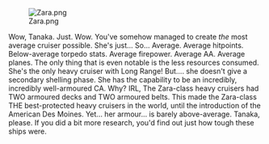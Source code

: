 

[[File:Zara.png|right]]



Wow, Tanaka. Just. Wow. You've somehow managed to create ''the'' most average cruiser possible. She's just... So... Average. Average hitpoints. Below-average torpedo stats. Average firepower. Average AA. Average planes. The only thing that is even notable is the less resources consumed. She's the only heavy cruiser with Long Range! But.... she doesn't give a secondary shelling phase. She has the capability to be an incredibly, incredibly well-armoured CA. Why? IRL, The Zara-class heavy cruisers had TWO armoured decks and TWO armoured belts. This made the Zara-class THE best-protected heavy cruisers in the world, until the introduction of the American Des Moines. Yet... her armour... is barely above-average. Tanaka, please. If you did a bit more research, you'd find out just how tough these ships were.  <ac_metadata title="Zara - the blandest cruiser in the game." lastmove="1460273383"> </ac_metadata>
